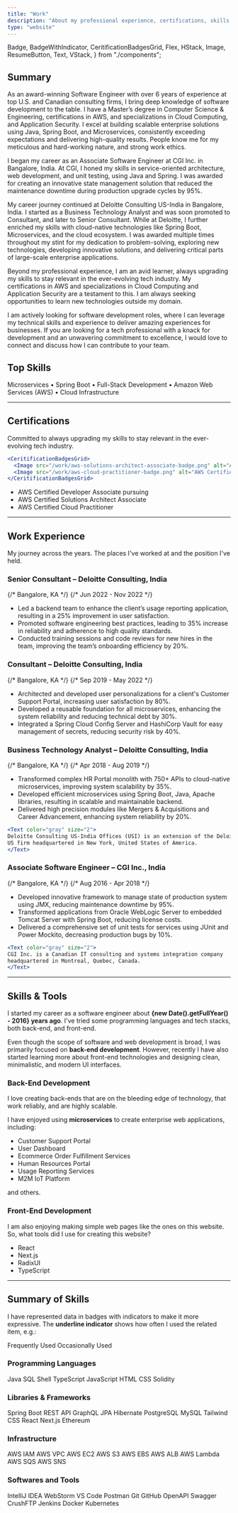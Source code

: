 ```yaml
---
title: "Work"
description: "About my professional experience, certifications, skills and tools."
type: "website"
---
```


  Badge,
  BadgeWithIndicator,
  CeritificationBadgesGrid,
  Flex,
  HStack,
  Image,
  ResumeButton,
  Text,
  VStack,
} from "./components";

## Summary

As an award-winning Software Engineer with over 6 years of experience at top U.S. and Canadian consulting firms, I bring deep knowledge of software development to the table. I have a Master’s degree in Computer Science & Engineering, certifications in AWS, and specializations in Cloud Computing, and Application Security. I excel at building scalable enterprise solutions using Java, Spring Boot, and Microservices, consistently exceeding expectations and delivering high-quality results. People know me for my meticulous and hard-working nature, and strong work ethics.

I began my career as an Associate Software Engineer at CGI Inc. in Bangalore, India. At CGI, I honed my skills in service-oriented architecture, web development, and unit testing, using Java and Spring. I was awarded for creating an innovative state management solution that reduced the maintenance downtime during production upgrade cycles by 95%.

My career journey continued at Deloitte Consulting US-India in Bangalore, India. I started as a Business Technology Analyst and was soon promoted to Consultant, and later to Senior Consultant. While at Deloitte, I further enriched my skills with cloud-native technologies like Spring Boot, Microservices, and the cloud ecosystem. I was awarded multiple times throughout my stint for my dedication to problem-solving, exploring new technologies, developing innovative solutions, and delivering critical parts of large-scale enterprise applications.

Beyond my professional experience, I am an avid learner, always upgrading my skills to stay relevant in the ever-evolving tech industry. My certifications in AWS and specializations in Cloud Computing and Application Security are a testament to this. I am always seeking opportunities to learn new technologies outside my domain.

I am actively looking for software development roles, where I can leverage my technical skills and experience to deliver amazing experiences for businesses. If you are looking for a tech professional with a knack for development and an unwavering commitment to excellence, I would love to connect and discuss how I can contribute to your team.

## Top Skills

Microservices • Spring Boot • Full-Stack Development • Amazon Web Services (AWS) • Cloud Infrastructure

---

## Certifications

Committed to always upgrading my skills to stay relevant in the ever-evolving tech industry.

```jsx eval
<CeritificationBadgesGrid>
  <Image src="/work/aws-solutions-architect-associate-badge.png" alt="AWS Certified Solutions Architect Associate" />
  <Image src="/work/aws-cloud-practitioner-badge.png" alt="AWS Certified Cloud Practitioner" />
</CeritificationBadgesGrid>
```

- AWS Certified Developer Associate <Badge variant="surface">pursuing</Badge>
- AWS Certified Solutions Architect Associate
- AWS Certified Cloud Practitioner

---

## Work Experience

My journey across the years. The places I've worked at and the position I've held.

### Senior Consultant – Deloitte Consulting, India

<Flex justify="between">
  {/* <Text>Bangalore, KA</Text> */}
  {/* <Text>Jun 2022 - Nov 2022</Text> */}
</Flex>

- Led a backend team to enhance the client’s usage reporting application, resulting in a 25% improvement in user satisfaction.
- Promoted software engineering best practices, leading to 35% increase in reliability and adherence to high quality standards.
- Conducted training sessions and code reviews for new hires in the team, improving the team’s onboarding efficiency by 20%.

### Consultant – Deloitte Consulting, India

<Flex justify="between">
  {/* <Text>Bangalore, KA</Text> */}
  {/* <Text>Sep 2019 - May 2022</Text> */}
</Flex>

- Architected and developed user personalizations for a client's Customer Support Portal, increasing user satisfaction by 80%.
- Developed a reusable foundation for all microservices, enhancing the system reliability and reducing technical debt by 30%.
- Integrated a Spring Cloud Config Server and HashiCorp Vault for easy management of  secrets, reducing security risk by 40%.

### Business Technology Analyst – Deloitte Consulting, India

<Flex justify="between">
  {/* <Text>Bangalore, KA</Text> */}
  {/* <Text>Apr 2018 - Aug 2019</Text> */}
</Flex>

- Transformed complex HR Portal monolith with 750+ APIs to cloud-native microservices, improving system scalability by 35%.
- Developed efficient microservices using Spring Boot, Java, Apache libraries, resulting in scalable and maintainable backend.
- Delivered high precision modules like Mergers & Acquisitions and Career Advancement, enhancing system reliability by 20%.

```jsx eval
<Text color="gray" size="2">
Deloitte Consulting US-India Offices (USI) is an extension of the Deloitte
US firm headquartered in New York, United States of America.
</Text>
```

### Associate Software Engineer – CGI Inc., India

<Flex justify="between">
  {/* <Text>Bangalore, KA</Text> */}
  {/* <Text>Aug 2016 - Apr 2018</Text> */}
</Flex>

- Developed innovative framework to manage state of production system using JMX, reducing maintenance downtime by 95%.
- Transformed applications from Oracle WebLogic Server to embedded Tomcat Server with Spring Boot, reducing license costs.
- Delivered a comprehensive set of unit tests for services using JUnit and Power Mockito, decreasing production bugs by 10%.

```jsx eval
<Text color="gray" size="2">
CGI Inc. is a Canadian IT consulting and systems integration company
headquartered in Montreal, Quebec, Canada.
</Text>
```

---

## Skills & Tools

I started my career as a software engineer about **{new Date().getFullYear() - 2016} years ago**. I've tried some programming languages and tech stacks, both back-end, and front-end.

Even though the scope of software and web development is broad, I was primarily focused on **back-end development**.
However, recently I have also started learning more about front-end technologies and designing clean, minimalistic, and modern UI interfaces.

### Back-End Development

I love creating back-ends that are on the bleeding edge of technology, that work reliably, and are highly scalable.

I have enjoyed using **microservices** to create enterprise web applications, including:

- Customer Support Portal
- User Dashboard
- Ecommerce Order Fulfillment Services
- Human Resources Portal
- Usage Reporting Services
- M2M IoT Platform

and others.

### Front-End Development

I am also enjoying making simple web pages like the ones on this website. So, what tools did I use for creating this website?

- React
- Next.js
- RadixUI
- TypeScript

---

## Summary of Skills

I have represented data in badges with indicators to make it more expressive. The **underline indicator** shows how often I used the related item, e.g.:

<VStack>
  <HStack>
    <BadgeWithIndicator indicator={90}>Frequently Used</BadgeWithIndicator>
    <BadgeWithIndicator indicator={30}>Occasionally Used</BadgeWithIndicator>
  </HStack>
</VStack>

### Programming Languages

<VStack>
  <HStack>
    <BadgeWithIndicator indicator={100}>Java</BadgeWithIndicator>
    <BadgeWithIndicator indicator={60}>SQL</BadgeWithIndicator>
    <BadgeWithIndicator indicator={40}>Shell</BadgeWithIndicator>
  </HStack>
  <HStack>
    <BadgeWithIndicator indicator={50}>TypeScript</BadgeWithIndicator>
    <BadgeWithIndicator indicator={40}>JavaScript</BadgeWithIndicator>
    <BadgeWithIndicator indicator={60}>HTML</BadgeWithIndicator>
    <BadgeWithIndicator indicator={60}>CSS</BadgeWithIndicator>
  </HStack>
  <HStack>
    <BadgeWithIndicator indicator={20}>Solidity</BadgeWithIndicator>
  </HStack>
</VStack>

### Libraries & Frameworks

<VStack>
  <HStack>
    <BadgeWithIndicator indicator={90}>Spring Boot</BadgeWithIndicator>
    <BadgeWithIndicator indicator={80}>REST API</BadgeWithIndicator>
    <BadgeWithIndicator indicator={40}>GraphQL</BadgeWithIndicator>
  </HStack>
  <HStack>
    <BadgeWithIndicator indicator={70}>JPA</BadgeWithIndicator>
    <BadgeWithIndicator indicator={60}>Hibernate</BadgeWithIndicator>
    <BadgeWithIndicator indicator={50}>PostgreSQL</BadgeWithIndicator>
    <BadgeWithIndicator indicator={50}>MySQL</BadgeWithIndicator>
  </HStack>
  <HStack>
    <BadgeWithIndicator indicator={80}>Tailwind CSS</BadgeWithIndicator>
    <BadgeWithIndicator indicator={70}>React</BadgeWithIndicator>
    <BadgeWithIndicator indicator={80}>Next.js</BadgeWithIndicator>
  </HStack>
  <HStack>
    <BadgeWithIndicator indicator={20}>Ethereum</BadgeWithIndicator>
  </HStack>
</VStack>

### Infrastructure

<VStack>
  <HStack>
    <BadgeWithIndicator indicator={70}>AWS IAM</BadgeWithIndicator>
    <BadgeWithIndicator indicator={70}>AWS VPC</BadgeWithIndicator>
    <BadgeWithIndicator indicator={70}>AWS EC2</BadgeWithIndicator>
    <BadgeWithIndicator indicator={70}>AWS S3</BadgeWithIndicator>
    <BadgeWithIndicator indicator={70}>AWS EBS</BadgeWithIndicator>
    <BadgeWithIndicator indicator={70}>AWS ALB</BadgeWithIndicator>
  </HStack>
  <HStack>
    <BadgeWithIndicator indicator={70}>AWS Lambda</BadgeWithIndicator>
    <BadgeWithIndicator indicator={70}>AWS SQS</BadgeWithIndicator>
    <BadgeWithIndicator indicator={70}>AWS SNS</BadgeWithIndicator>
  </HStack>
</VStack>

### Softwares and Tools

<VStack>
  <HStack>
    <BadgeWithIndicator indicator={100}>IntelliJ IDEA</BadgeWithIndicator>
    <BadgeWithIndicator indicator={100}>WebStorm</BadgeWithIndicator>
    <BadgeWithIndicator indicator={80}>VS Code</BadgeWithIndicator>
    <BadgeWithIndicator indicator={70}>Postman</BadgeWithIndicator>
    <BadgeWithIndicator indicator={100}>Git</BadgeWithIndicator>
    <BadgeWithIndicator indicator={100}>GitHub</BadgeWithIndicator>
  </HStack>
  <HStack>
    <BadgeWithIndicator indicator={60}>OpenAPI</BadgeWithIndicator>
    <BadgeWithIndicator indicator={70}>Swagger</BadgeWithIndicator>
    <BadgeWithIndicator indicator={70}>CrushFTP</BadgeWithIndicator>
    <BadgeWithIndicator indicator={60}>Jenkins</BadgeWithIndicator>
    <BadgeWithIndicator indicator={40}>Docker</BadgeWithIndicator>
    <BadgeWithIndicator indicator={30}>Kubernetes</BadgeWithIndicator>
  </HStack>
</VStack>

<ResumeButton />

